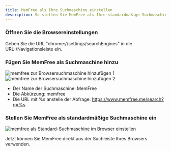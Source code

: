 ```yaml
---
title: MemFree als Ihre Suchmaschine einstellen
description: So stellen Sie MemFree als Ihre standardmäßige Suchmaschine im Browser ein
---
```


<Steps>

### Öffnen Sie die Browsereinstellungen

Geben Sie die URL "chrome://settings/searchEngines" in die URL-/Navigationsleiste ein.

### Fügen Sie MemFree als Suchmaschine hinzu

<img className="mt-4 overflow-hidden rounded-lg border" src="/images/doc/add-search-engine1.png" alt="memfree zur Browsersuchmaschine hinzufügen 1" />

<img className="mt-4 overflow-hidden rounded-lg border" src="/images/doc/add-search-engine2.png" alt="memfree zur Browsersuchmaschine hinzufügen 2" />

-   Der Name der Suchmaschine: MemFree
-   Die Abkürzung: memfree
-   Die URL mit %s anstelle der Abfrage: https://www.memfree.me/search?q=%s

### Stellen Sie MemFree als standardmäßige Suchmaschine ein

<img
    className="mt-4 overflow-hidden rounded-lg border"
    src="/images/doc/default-search-engine.png"
    alt="memfree als Standard-Suchmaschine im Browser einstellen"
/>
</Steps>

Jetzt können Sie MemFree direkt aus der Suchleiste Ihres Browsers verwenden.
